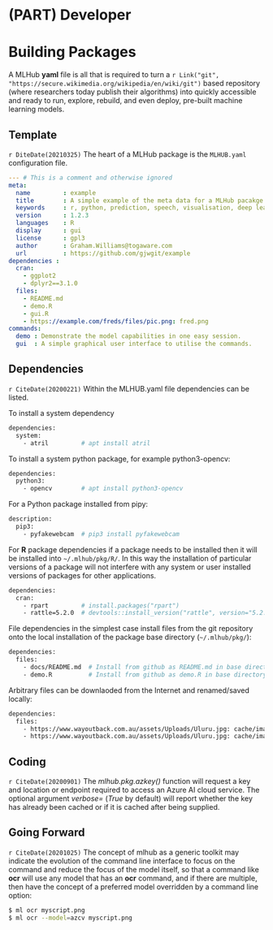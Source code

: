 # (PART) Developer {-}

# Building Packages

A MLHub **yaml** file is all that is required to turn a
`r Link("git", "https://secure.wikimedia.org/wikipedia/en/wiki/git")` 
based repository (where researchers today publish
their algorithms) into quickly accessible and ready to
run, explore, rebuild, and even deploy, pre-built machine learning
models.

## Template

`r DiteDate(20210325)` The heart of a MLHub package is the
`MLHUB.yaml` configuration file.

```yaml
--- # This is a comment and otherwise ignored
meta:
  name         : example
  title        : A simple example of the meta data for a MLHub pacakge.
  keywords     : r, python, prediction, speech, visualisation, deep learning
  version      : 1.2.3
  languages    : R
  display      : gui
  license      : gpl3
  author       : Graham.Williams@togaware.com
  url          : https://github.com/gjwgit/example
dependencies :
  cran:
    - ggplot2
    - dplyr2==3.1.0
  files:
    - README.md
    - demo.R
    - gui.R
	- https://example.com/freds/files/pic.png: fred.png
commands:
  demo : Demonstrate the model capabilities in one easy session.
  gui  : A simple graphical user interface to utilise the commands. 
```

## Dependencies

`r CiteDate(20200221)` Within the MLHUB.yaml file dependencies can be
listed.

To install a system dependency

```bash
dependencies:
  system:
    - atril         # apt install atril
```

To install a system python package, for example python3-opencv:

```bash
dependencies:
  python3:
    - opencv        # apt install python3-opencv
```

For a Python package installed from pipy:

```bash
description:
  pip3:
    - pyfakewebcam  # pip3 install pyfakewebcam
```

For **R** package dependencies if a package needs to be installed
then it will be installed into `~/.mlhub/pkg/R/`. In
this way the installation of particular versions of a package will not
interfere with any system or user installed versions of packages for
other applications.

```bash
dependencies: 
  cran: 
    - rpart         # install.packages("rpart")
    - rattle=5.2.0  # devtools::install_version("rattle", version="5.2.0")
```

File dependencies in the simplest case install files from the git
repository onto the local installation of the package base directory
(`~/.mlhub/pkg/`):

```bash
dependencies:
  files:
    - docs/README.md  # Install from github as README.md in base directory. 
    - demo.R          # Install from github as demo.R in base directory.
```

Arbitrary files can be downlaoded from the Internet and renamed/saved
locally:

```bash
dependencies:
  files:
    - https://www.wayoutback.com.au/assets/Uploads/Uluru.jpg: cache/images/uluru.jpg
    - https://www.wayoutback.com.au/assets/Uploads/Uluru.jpg: cache/images/
```

## Coding

`r CiteDate(20200901)` The *mlhub.pkg.azkey()* function will
request a key and location or endpoint required to access an Azure AI
cloud service. The optional argument *verbose=* (*True*
by default) will report whether the key has already been cached or if
it is cached after being supplied.

## Going Forward

`r CiteDate(20201025)` The concept of mlhub as a generic toolkit may
indicate the evolution of the command line interface to focus on the
command and reduce the focus of the model itself, so that a command
like **ocr** will use any model that has an **ocr**
command, and if there are multiple, then have the concept of a
preferred model overridden by a command line option:

```bash
$ ml ocr myscript.png
$ ml ocr --model=azcv myscript.png
```
